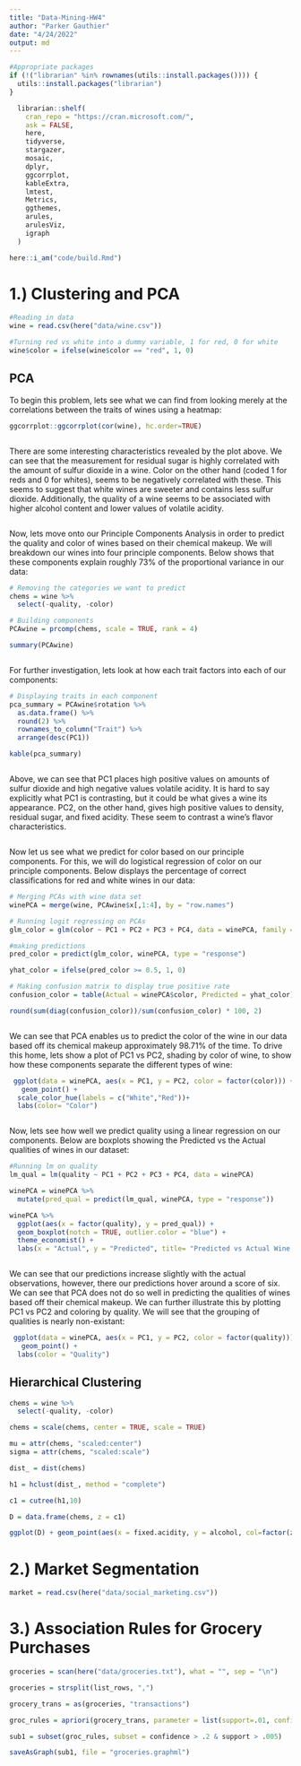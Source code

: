 ```yaml
---
title: "Data-Mining-HW4"
author: "Parker Gauthier"
date: "4/24/2022"
output: md
---
```


```r
#Appropriate packages
if (!("librarian" %in% rownames(utils::install.packages()))) {
  utils::install.packages("librarian")
}

  librarian::shelf(
    cran_repo = "https://cran.microsoft.com/",
    ask = FALSE,
    here,
    tidyverse,
    stargazer,
    mosaic,
    dplyr,
    ggcorrplot,
    kableExtra,
    lmtest,
    Metrics,
    ggthemes,
    arules,
    arulesViz,
    igraph
  )

here::i_am("code/build.Rmd")


```

# 1.) Clustering and PCA

```r
#Reading in data
wine = read.csv(here("data/wine.csv"))

#Turning red vs white into a dummy variable, 1 for red, 0 for white
wine$color = ifelse(wine$color == "red", 1, 0)
```

## PCA

To begin this problem, lets see what we can find from looking merely at the correlations between the traits of wines using a heatmap:
```r

ggcorrplot::ggcorrplot(cor(wine), hc.order=TRUE)
```
```
```
There are some interesting characteristics revealed by the plot above.  We can see that the measurement for residual sugar is highly correlated with the amount of sulfur dioxide in a wine. Color on the other hand (coded 1 for reds and 0 for whites), seems to be negatively correlated with these.  This seems to suggest that white wines are sweeter and contains less sulfur dioxide.  Additionally, the quality of a wine seems to be associated with higher alcohol content and lower values of volatile acidity. 

```
```

Now, lets move onto our Principle Components Analysis in order to predict the quality and color of wines based on their chemical makeup. We will breakdown our wines into four principle components.  Below shows that these components explain roughly 73% of the proportional variance in our data:

```r
# Removing the categories we want to predict
chems = wine %>% 
  select(-quality, -color)

# Building components
PCAwine = prcomp(chems, scale = TRUE, rank = 4)

summary(PCAwine)
```
```
```
For further investigation, lets look at how each trait factors into each of our components:

```r
# Displaying traits in each component
pca_summary = PCAwine$rotation %>% 
  as.data.frame() %>% 
  round(2) %>% 
  rownames_to_column("Trait") %>% 
  arrange(desc(PC1)) 

kable(pca_summary)
```
```
```
Above, we can see that PC1 places high positive values on amounts of sulfur dioxide and high negative values volatile acidity.  It is hard to say explicitly what PC1 is contrasting, but it could be what gives a wine its appearance. PC2, on the other hand, gives high positive values to density, residual sugar, and fixed acidity.  These seem to contrast a wine's flavor characteristics.

```
```
Now let us see what we predict for color based on our principle components.  For this, we will do logistical regression of color on our principle components. Below displays the percentage of correct classifications for red and white wines in our data:

```r
# Merging PCAs with wine data set
winePCA = merge(wine, PCAwine$x[,1:4], by = "row.names")
```


```r
# Running logit regressing on PCAs
glm_color = glm(color ~ PC1 + PC2 + PC3 + PC4, data = winePCA, family = "binomial")

#making predictions
pred_color = predict(glm_color, winePCA, type = "response")

yhat_color = ifelse(pred_color >= 0.5, 1, 0)

# Making confusion matrix to display true positive rate
confusion_color = table(Actual = winePCA$color, Predicted = yhat_color)

round(sum(diag(confusion_color))/sum(confusion_color) * 100, 2)

```

```
```
We can see that PCA enables us to predict the color of the wine in our data based off its chemical makeup approximately 98.71% of the time. To drive this home, lets show a plot of PC1 vs PC2, shading by color of wine, to show how these components separate the different types of wine:
```r
 ggplot(data = winePCA, aes(x = PC1, y = PC2, color = factor(color))) +
   geom_point() +
  scale_color_hue(labels = c("White","Red"))+
  labs(color= "Color")
```
```
```
Now, lets see how well we predict quality using a linear regression on our components.  Below are boxplots showing the Predicted vs the Actual qualities of wines in our dataset:

```r
#Running lm on quality
lm_qual = lm(quality ~ PC1 + PC2 + PC3 + PC4, data = winePCA)

winePCA = winePCA %>% 
  mutate(pred_qual = predict(lm_qual, winePCA, type = "response"))

winePCA %>% 
  ggplot(aes(x = factor(quality), y = pred_qual)) + 
  geom_boxplot(notch = TRUE, outlier.color = "blue") +
  theme_economist() +
  labs(x = "Actual", y = "Predicted", title= "Predicted vs Actual Wine Qualities")
```
```
```
We can see that our predictions increase slightly with the actual observations, however, there our predictions hover around a score of six.  We can see that PCA does not do so well in predicting the qualities of wines based off their chemical makeup. We can further illustrate this by plotting PC1 vs PC2 and coloring by quality.  We will see that the grouping of qualities is nearly non-existant:
```r
 ggplot(data = winePCA, aes(x = PC1, y = PC2, color = factor(quality))) +
   geom_point() +
  labs(color = "Quality")
```

## Hierarchical Clustering
```r
chems = wine %>% 
  select(-quality, -color)

chems = scale(chems, center = TRUE, scale = TRUE)

mu = attr(chems, "scaled:center")
sigma = attr(chems, "scaled:scale")

dist_ = dist(chems)

h1 = hclust(dist_, method = "complete")

c1 = cutree(h1,10)

D = data.frame(chems, z = c1)

ggplot(D) + geom_point(aes(x = fixed.acidity, y = alcohol, col=factor(z)))

```

# 2.) Market Segmentation
```r
market = read.csv(here("data/social_marketing.csv"))
```

# 3.) Association Rules for Grocery Purchases
```r
groceries = scan(here("data/groceries.txt"), what = "", sep = "\n")

groceries = strsplit(list_rows, ",")

grocery_trans = as(groceries, "transactions")

groc_rules = apriori(grocery_trans, parameter = list(support=.01, confidence = .05, maxlen=5))

sub1 = subset(groc_rules, subset = confidence > .2 & support > .005)

saveAsGraph(sub1, file = "groceries.graphml")
```
